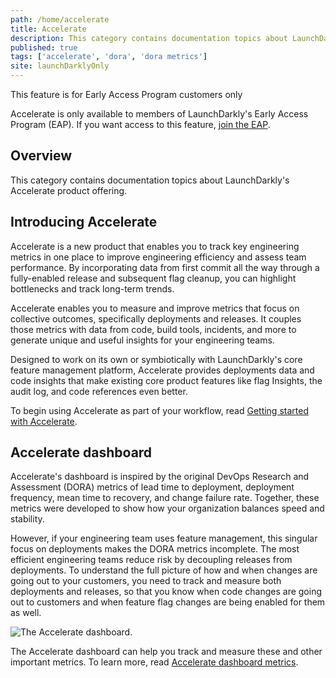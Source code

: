 ```yaml
---
path: /home/accelerate
title: Accelerate
description: This category contains documentation topics about LaunchDarkly's Accelerate product offering.
published: true
tags: ['accelerate', 'dora', 'dora metrics']
site: launchDarklyOnly
---
```


<Callout intent="info">
  <CalloutTitle>This feature is for Early Access Program customers only</CalloutTitle>
  <CalloutDescription>

Accelerate is only available to members of LaunchDarkly's Early Access Program (EAP). If you want access to this feature, [join the EAP](https://launchdarkly.com/eap).

  </CalloutDescription>
</Callout>

## Overview

This category contains documentation topics about LaunchDarkly's Accelerate product offering.

## Introducing Accelerate

Accelerate is a new product that enables you to track key engineering metrics in one place to improve engineering efficiency and assess team performance. By incorporating data from first commit all the way through a fully-enabled release and subsequent flag cleanup, you can highlight bottlenecks and track long-term trends.

Accelerate enables you to measure and improve metrics that focus on collective outcomes, specifically deployments and releases. It couples those metrics with data from code, build tools, incidents, and more to generate unique and useful insights for your engineering teams.

Designed to work on its own or symbiotically with LaunchDarkly's core feature management platform, Accelerate provides deployments data and code insights that make existing core product features like flag Insights, the audit log, and code references even better.

To begin using Accelerate as part of your workflow, read [Getting started with Accelerate](/home/accelerate/get-started-accelerate).

## Accelerate dashboard

Accelerate's dashboard is inspired by the original DevOps Research and Assessment (DORA) metrics of lead time to deployment, deployment frequency, mean time to recovery, and change failure rate. Together, these metrics were developed to show how your organization balances speed and stability.

However, if your engineering team uses feature management, this singular focus on deployments makes the DORA metrics incomplete. The most efficient engineering teams reduce risk by decoupling releases from deployments. To understand the full picture of how and when changes are going out to your customers, you need to track and measure both deployments and releases, so that you know when code changes are going out to customers and when feature flag changes are being enabled for them as well.

![The Accelerate dashboard.](accelerate.png)

The Accelerate dashboard can help you track and measure these and other important metrics. To learn more, read [Accelerate dashboard metrics](/home/accelerate/accelerate-metrics).
